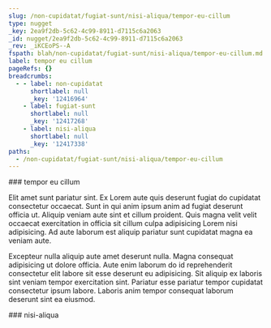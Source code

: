 ```yaml
---
slug: /non-cupidatat/fugiat-sunt/nisi-aliqua/tempor-eu-cillum
type: nugget
_key: 2ea9f2db-5c62-4c99-8911-d7115c6a2063
_id: nugget/2ea9f2db-5c62-4c99-8911-d7115c6a2063
_rev: _iKCEoPS--A
fspath: blah/non-cupidatat/fugiat-sunt/nisi-aliqua/tempor-eu-cillum.md
label: tempor eu cillum
pageRefs: {}
breadcrumbs:
  - - label: non-cupidatat
      shortlabel: null
      _key: '12416964'
    - label: fugiat-sunt
      shortlabel: null
      _key: '12417268'
    - label: nisi-aliqua
      shortlabel: null
      _key: '12417338'
paths:
  - /non-cupidatat/fugiat-sunt/nisi-aliqua/tempor-eu-cillum
---
```


<NuggetArea>
<Nugget slug="/non-cupidatat/fugiat-sunt/nisi-aliqua/tempor-eu-cillum" type="nugget" _key="2ea9f2db-5c62-4c99-8911-d7115c6a2063" _id="nugget/2ea9f2db-5c62-4c99-8911-d7115c6a2063" _rev="_iKCEoPS--A" fspath="blah/non-cupidatat/fugiat-sunt/nisi-aliqua/tempor-eu-cillum.md" label="tempor eu cillum" paths="/non-cupidatat/fugiat-sunt/nisi-aliqua/tempor-eu-cillum">
<NuggetBody>
### tempor eu cillum

Elit amet sunt pariatur sint. Ex Lorem aute quis deserunt fugiat do cupidatat consectetur occaecat. Sunt in qui anim ipsum anim ad fugiat deserunt officia ut. Aliquip veniam aute sint et cillum proident. Quis magna velit velit occaecat exercitation in officia sit cillum culpa adipisicing Lorem nisi adipisicing. Ad aute laborum est aliquip pariatur sunt cupidatat magna ea veniam aute.

Excepteur nulla aliquip aute amet deserunt nulla. Magna consequat adipisicing ut dolore officia. Aute enim laborum do id reprehenderit consectetur elit labore sit esse deserunt eu adipisicing. Sit aliquip ex laboris sint veniam tempor exercitation sint. Pariatur esse pariatur tempor cupidatat consectetur ipsum labore. Laboris anim tempor consequat laborum deserunt sint ea eiusmod.

</NuggetBody>
<Breadcrumbs>
<Crumbs>
<Crumb _key="12416964" label="non-cupidatat" /><Crumb _key="12417268" label="fugiat-sunt" /><Crumb _key="12417338" label="nisi-aliqua" />
</Crumbs>
</Breadcrumbs>
</Nugget>

<NuggetsInbound>
</NuggetsInbound>
<NuggetsOutbound>
</NuggetsOutbound>
</NuggetArea>
<PassagesInbound>
<Passage direction="inbound" type="passage" _key="12417338" _id="passage/12417338" _rev="_iKCEoPO--A" label="nisi-aliqua" passage="nisi-aliqua" fspath="blah/non-cupidatat/fugiat-sunt/nisi-aliqua" paths="/non-cupidatat/fugiat-sunt/nisi-aliqua" slug="/non-cupidatat/fugiat-sunt/nisi-aliqua">
<NuggetBody>
### nisi-aliqua

</NuggetBody>
<Breadcrumbs>
<Crumbs>
<Crumb _key="12416964" label="non-cupidatat" /><Crumb _key="12417268" label="fugiat-sunt" />
</Crumbs>
</Breadcrumbs>
</Passage>

</PassagesInbound>
<PassagesOutbound>
</PassagesOutbound>